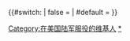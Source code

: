 {{#switch:{{{1}}}
| false     =
| #default  ={{topicon|image = Logo of the United States Army.svg|size = 30px|alt = 这位用户在美国陆军服役。|link = 美国陆军}}
}}
 <includeonly>[[Category:在美国陆军服役的维基人]]</includeonly><noinclude>
[[Category:在美国陆军服役的维基人|*]]
</noinclude>